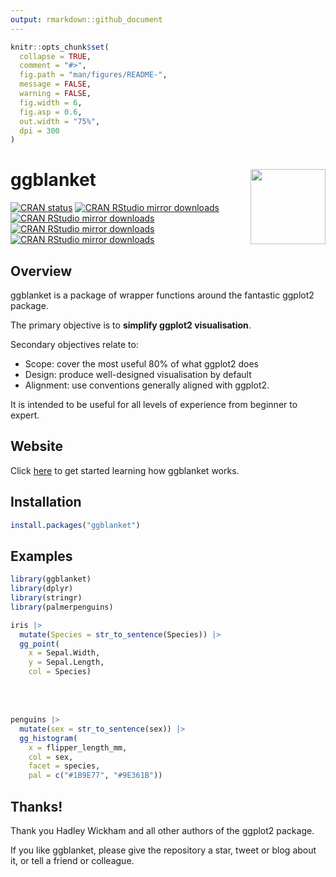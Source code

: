 ```yaml
---
output: rmarkdown::github_document
---
```


<!-- README.md is generated from README.Rmd. Please edit that file -->

```r
knitr::opts_chunk$set(
  collapse = TRUE,
  comment = "#>",
  fig.path = "man/figures/README-",
  message = FALSE,
  warning = FALSE,
  fig.width = 6,
  fig.asp = 0.6,
  out.width = "75%",
  dpi = 300
)
```

# ggblanket <img src="man/figures/logo.png" align="right" width="120" />

<!-- badges: start -->
  [![CRAN status](https://www.r-pkg.org/badges/version/ggblanket)](https://CRAN.R-project.org/package=ggblanket)
[![CRAN RStudio mirror downloads](https://cranlogs.r-pkg.org/badges/grand-total/ggblanket?color=lightgrey)](https://r-pkg.org/pkg/ggblanket)
[![CRAN RStudio mirror downloads](https://cranlogs.r-pkg.org/badges/last-month/ggblanket?color=lightgrey)](https://r-pkg.org/pkg/ggblanket)
[![CRAN RStudio mirror downloads](https://cranlogs.r-pkg.org/badges/last-week/ggblanket?color=lightgrey)](https://r-pkg.org/pkg/ggblanket)
[![CRAN RStudio mirror downloads](https://cranlogs.r-pkg.org/badges/last-day/ggblanket?color=lightgrey)](https://r-pkg.org/pkg/ggblanket)
<!-- badges: end -->

## Overview

ggblanket is a package of wrapper functions around the fantastic ggplot2 package.

The primary objective is to **simplify ggplot2 visualisation**.

Secondary objectives relate to:

* Scope: cover the most useful 80% of what ggplot2 does
* Design: produce well-designed visualisation by default
* Alignment: use conventions generally aligned with ggplot2. 

It is intended to be useful for all levels of experience from beginner to expert.

## Website

Click [here](https://davidhodge931.github.io/ggblanket/articles/ggblanket.html) to get started learning how ggblanket works.

## Installation

``` r
install.packages("ggblanket")
```
## Examples

```r
library(ggblanket)
library(dplyr)
library(stringr)
library(palmerpenguins)

iris |>
  mutate(Species = str_to_sentence(Species)) |> 
  gg_point(
    x = Sepal.Width,
    y = Sepal.Length,
    col = Species)
```
<br>
<br>  
```r
penguins |>
  mutate(sex = str_to_sentence(sex)) |> 
  gg_histogram(
    x = flipper_length_mm,
    col = sex,
    facet = species,
    pal = c("#1B9E77", "#9E361B"))
```

## Thanks!

Thank you Hadley Wickham and all other authors of the ggplot2 package. 

If you like ggblanket, please give the repository a star, tweet or blog about it, or tell a friend or colleague.

